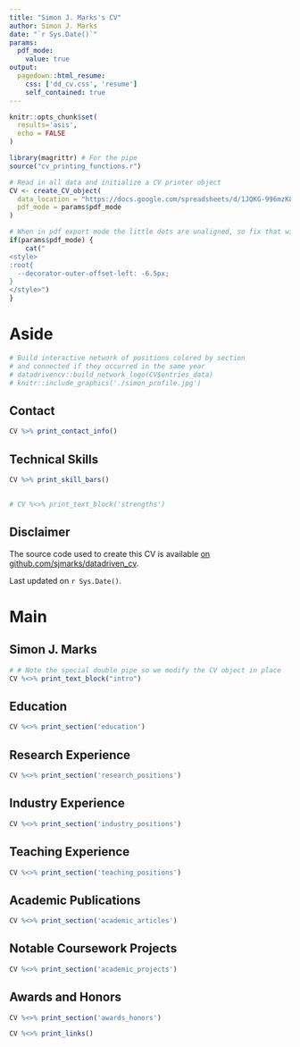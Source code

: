 ```yaml
---
title: "Simon J. Marks's CV"
author: Simon J. Marks
date: "`r Sys.Date()`"
params:
  pdf_mode:
    value: true
output:
  pagedown::html_resume:
    css: ['dd_cv.css', 'resume']
    self_contained: true
---
```



```r
knitr::opts_chunk$set(
  results='asis', 
  echo = FALSE
)

library(magrittr) # For the pipe
source("cv_printing_functions.r")

# Read in all data and initialize a CV printer object
CV <- create_CV_object(
  data_location = "https://docs.google.com/spreadsheets/d/1JQKG-996mzKL1WyVU2Djd1lNCELkMSuvXJpo-40Y5Qo/edit?usp=sharing",  
  pdf_mode = params$pdf_mode
) 

```


```r
# When in pdf export mode the little dots are unaligned, so fix that with some conditional CSS.
if(params$pdf_mode) {
    cat("
<style>
:root{
  --decorator-outer-offset-left: -6.5px;
}
</style>")
}
```


Aside
================================================================================

```r
# Build interactive network of positions colored by section
# and connected if they occurred in the same year
# datadrivencv::build_network_logo(CV$entries_data)
# knitr::include_graphics('./simon_profile.jpg')
```

Contact {#contact}
--------------------------------------------------------------------------------

```r
CV %>% print_contact_info()
```



Technical Skills {#skills}
--------------------------------------------------------------------------------

```r
CV %>% print_skill_bars()
```

<!-- # ```{r} -->
<!-- # if(params$pdf_mode){ -->
<!-- #   cat("View this CV online with links at _somewhere_on_github_") -->
<!-- # } else { -->
<!-- #   cat("[<i class='fas fa-download'></i> Download a PDF of this CV](somewhere_on_github)") -->
<!-- # } -->
<!-- # ``` -->

<!-- Strengths {#strengths} -->
--------------------------------------------------------------------------------

```r
# CV %<>% print_text_block('strengths')
```


Disclaimer {#disclaimer}
--------------------------------------------------------------------------------

<!-- Made with the R package [**pagedown**](https://github.com/rstudio/pagedown).  -->

The source code used to create this CV is available [on github.com/sjmarks/datadriven_cv](https://github.com/sjmarks/datadriven_cv).

Last updated on `r Sys.Date()`.



Main
================================================================================

Simon J. Marks {#title}
--------------------------------------------------------------------------------

```r
# # Note the special double pipe so we modify the CV object in place
CV %<>% print_text_block("intro")
```



Education {data-icon=graduation-cap data-concise=true}
--------------------------------------------------------------------------------

```r
CV %<>% print_section('education')
```



Research Experience {data-icon=laptop}
--------------------------------------------------------------------------------

```r
CV %<>% print_section('research_positions')
```

\pagebreak

Industry Experience {data-icon=suitcase}
--------------------------------------------------------------------------------

<!-- ::: aside -->
<!-- ```{r} -->
<!-- CV %<>% print_text_block('industy_experience_aside') -->
<!-- ``` -->
<!-- ::: -->

```r
CV %<>% print_section('industry_positions')
```

<!-- These breaks just force a new page so section doesnt get cut off -->
<!-- <br> -->
<!-- <br> -->
<!-- <br> -->

Teaching Experience {data-icon=chalkboard-teacher}
--------------------------------------------------------------------------------

<!-- ::: aside -->
<!-- ```{r} -->
<!-- CV %<>% print_text_block('teaching_experience_aside') -->
<!-- ``` -->
<!-- ::: -->

```r
CV %<>% print_section('teaching_positions')
```

Academic Publications {data-icon=book}
--------------------------------------------------------------------------------

```r
CV %<>% print_section('academic_articles')
```

Notable Coursework Projects {data-icon=university}
--------------------------------------------------------------------------------

```r
CV %<>% print_section('academic_projects')
```

Awards and Honors {data-icon=award}
--------------------------------------------------------------------------------

```r
CV %<>% print_section('awards_honors')
```


```r
CV %<>% print_links()
```

